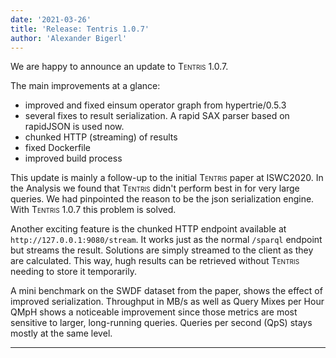 ```yaml
---
date: '2021-03-26'
title: 'Release: Tentris 1.0.7'
author: 'Alexander Bigerl'
---
```


We are happy to announce an update to <span style="font-variant:small-caps;">Tentris</span> 1.0.7.

The main improvements at a glance:
* improved and fixed einsum operator graph from hypertrie/0.5.3
* several fixes to result serialization. A rapid SAX parser based on rapidJSON is used now.
* chunked HTTP (streaming) of results
* fixed Dockerfile
* improved build process

This update is mainly a follow-up to the initial <span style="font-variant:small-caps;">Tentris</span> paper at ISWC2020. In the Analysis we found that <span style="font-variant:small-caps;">Tentris</span> didn't perform best in for very large queries. We had pinpointed the reason to be the json serialization engine. With <span style="font-variant:small-caps;">Tentris</span> 1.0.7 this problem is solved.

Another exciting feature is the chunked HTTP endpoint available at `http://127.0.0.1:9080/stream`.
It works just as the normal `/sparql` endpoint but streams the result. Solutions are simply streamed to the client as they are calculated.
This way, hugh results can be retrieved without <span style="font-variant:small-caps;">Tentris</span> needing to store it temporarily.

A mini benchmark on the SWDF dataset from the paper, shows the effect of improved serialization.
Throughput in MB/s as well as Query Mixes per Hour QMpH shows a noticeable improvement since those metrics are most sensitive to larger, long-running queries.
Queries per second (QpS) stays mostly at the same level.

___



<Plot
  data={figure1.data}
  layout={figure1.layout}
/>


<Plot
  data={figure2.data}
  layout={figure2.layout}
/>


<Plot
  data={figure3.data}
  layout={figure3.layout}
/>


